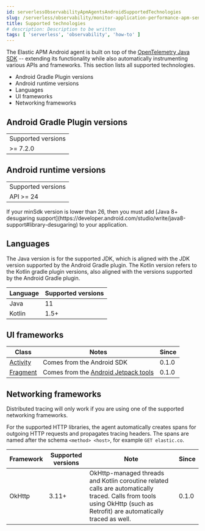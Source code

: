 ```yaml
---
id: serverlessObservabilityApmAgentsAndroidSupportedTechnologies
slug: /serverless/observability/monitor-application-performance-apm-send-traces-to-elastic-android-supported-technologies
title: Supported technologies
# description: Description to be written
tags: [ 'serverless', 'observability', 'how-to' ]
---
```



<div id="supported-technologies"></div>

The Elastic APM Android agent is built on top of the [OpenTelemetry Java SDK](https://opentelemetry.io) -- extending its functionality while also automatically instrumenting various APIs and frameworks.
This section lists all supported technologies.

* <DocLink id="serverlessObservabilityApmAgentsAndroidSupportedTechnologies" section="android-gradle-plugin-versions">Android Gradle Plugin versions</DocLink>
* <DocLink id="serverlessObservabilityApmAgentsAndroidSupportedTechnologies" section="android-runtime-versions">Android runtime versions</DocLink>
* <DocLink id="serverlessObservabilityApmAgentsAndroidSupportedTechnologies" section="languages">Languages</DocLink>
* <DocLink id="serverlessObservabilityApmAgentsAndroidSupportedTechnologies" section="ui-frameworks">UI frameworks</DocLink>
* <DocLink id="serverlessObservabilityApmAgentsAndroidSupportedTechnologies" section="networking-frameworks">Networking frameworks</DocLink>

<div id="supported-agp-versions"></div>

## Android Gradle Plugin versions

|  |
|---|
| Supported versions |
| >= 7.2.0 |

<div id="supported-android-runtime-versions"></div>

## Android runtime versions

|  |
|---|
| Supported versions |
| API >= 24 |

<DocCallOut title="Note">
If your minSdk version is lower than 26, then you must add [Java 8+ desugaring support](https://developer.android.com/studio/write/java8-support#library-desugaring) to your application.
</DocCallOut>

<div id="supported-languages"></div>

## Languages

The Java version is for the supported JDK, which is aligned with the JDK version supported by the Android Gradle plugin.
The Kotlin version refers to the Kotlin gradle plugin versions, also aligned with the versions supported by the Android Gradle plugin.

| Language | Supported versions |
|---|---|
| Java | 11 |
| Kotlin | 1.5+ |

<div id="supported-ui-frameworks"></div>

## UI frameworks

| Class | Notes | Since |
|---|---|---|
| [Activity](https://developer.android.com/reference/android/app/Activity) | Comes from the Android SDK | 0.1.0 |
| [Fragment](https://developer.android.com/reference/androidx/fragment/app/Fragment.html) | Comes from the [Android Jetpack tools](https://developer.android.com/jetpack) | 0.1.0 |

<div id="supported-networking-frameworks"></div>

## Networking frameworks

Distributed tracing will only work if you are using one of the supported networking frameworks.

For the supported HTTP libraries, the agent automatically creates spans for outgoing HTTP requests and propagates tracing headers.
The spans are named after the schema `<method> <host>`, for example `GET elastic.co`.

| Framework | Supported versions | Note | Since |
|---|---|---|---|
| OkHttp | 3.11+ | OkHttp-managed threads and Kotlin coroutine related calls are automatically traced. Calls from tools using OkHttp (such as Retrofit) are automatically traced as well. | 0.1.0 |